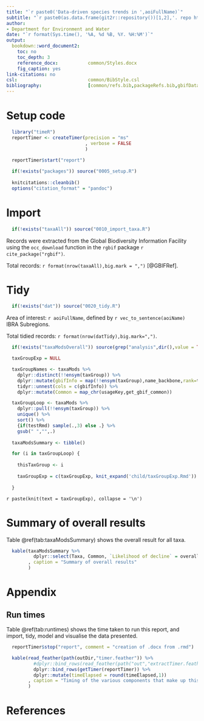 ```yaml
---
title: "`r paste0('Data-driven species trends in ',aoiFullName)`"
subtitle: "`r paste0(as.data.frame(git2r::repository())[1,2],'. repo https://github.com/Acanthiza/SppTrends/commit/',substr(as.data.frame(git2r::repository())[1,1],1,7))`"
author:
- Department for Environment and Water
date: "`r format(Sys.time(), '%A, %d %B, %Y. %H:%M')`"
output:
  bookdown::word_document2:
    toc: no
    toc_depth: 3
    reference_docx:           common/Styles.docx
    fig_caption: yes
link-citations: no
csl:                          common/BibStyle.csl
bibliography:                 [common/refs.bib,packageRefs.bib,gbifDataRef.bib]
---
```



# Setup code

```r

  library("timeR")
  reportTimer <- createTimer(precision = "ms"
                             , verbose = FALSE
                             )
  
  reportTimer$start("report")

  if(!exists("packages")) source("0005_setup.R")
  
  knitcitations::cleanbib()
  options("citation_format" = "pandoc")

```

# Import

```r

  if(!exists("taxaAll")) source("0010_import_taxa.R")

```

Records were extracted from the Global Biodiversity Information Facility using the `occ_download` function in the `rgbif` package `r cite_package("rgbif")`.

Total records: `r format(nrow(taxaAll),big.mark = ",")` [@GBIFRef].


# Tidy

```r

  if(!exists("dat")) source("0020_tidy.R")

```

Area of interest: `r aoiFullName`, defined by `r vec_to_sentence(aoiName)` IBRA Subregions.

Total tidied records: `r format(nrow(datTidy),big.mark=",")`.

```r

  if(!exists("taxaModsOverall")) source(grep("analysis",dir(),value = TRUE))

```

```r

  taxGroupExp = NULL

  taxGroupNames <- taxaMods %>%
    dplyr::distinct(!!ensym(taxGroup)) %>%
    dplyr::mutate(gbifInfo = map(!!ensym(taxGroup),name_backbone,rank=taxGroup)) %>%
    tidyr::unnest(cols = c(gbifInfo)) %>%
    dplyr::mutate(Common = map_chr(usageKey,get_gbif_common))

  taxGroupLoop <- taxaMods %>%
    dplyr::pull(!!ensym(taxGroup)) %>%
    unique() %>%
    sort() %>%
    {if(testRmd) sample(.,3) else .} %>%
    gsub(" ","",.)
    
  taxaModsSummary <- tibble()

  for (i in taxGroupLoop) {
    
    thisTaxGroup <- i
    
    taxGroupExp = c(taxGroupExp, knit_expand('child/taxGroupExp.Rmd'))
    
  }

```

`r paste(knit(text = taxGroupExp), collapse = '\n')`

# Summary of overall results

Table \@ref(tab:taxaModsSummary) shows the overall result for all taxa.

```r

  kable(taxaModsSummary %>%
          dplyr::select(Taxa, Common, `Likelihood of decline` = overall)
        , caption = "Summary of overall results"
        )

```

# Appendix

## Run times

Table \@ref(tab:runtimes) shows the time taken to run this report, and import, tidy, model and visualise the data presented.

```r

  reportTimer$stop("report", comment = "creation of .docx from .rmd")

  kable(read_feather(path(outDir,"timer.feather")) %>%
          #dplyr::bind_rows(read_feather(path("out","extractTimer.feather"))) %>%
          dplyr::bind_rows(getTimer(reportTimer)) %>%
          dplyr::mutate(timeElapsed = round(timeElapsed,1))
        , caption = "Timing of the various components that make up this report"
        )

```

# References
